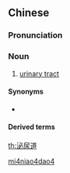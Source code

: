 ==Chinese==
{{zh-forms|type=21}}

===Pronunciation===
{{zh-pron
|m=mìniàodào
|cat=n
}}

===Noun===
{{zh-noun}}

# {{lb|zh|anatomy}} [[urinary tract]]

====Synonyms====
* {{zh-l|尿路}}

====Derived terms====
{{zh-der|泌尿道感染}}

[[Category:zh:Anatomy|mi4niao4dao4]]

[[th:泌尿道]]